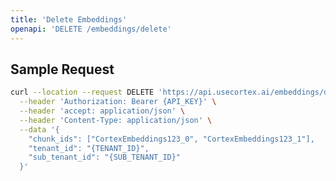 ```yaml
---
title: 'Delete Embeddings'
openapi: 'DELETE /embeddings/delete'
---
```


## Sample Request

```bash
curl --location --request DELETE 'https://api.usecortex.ai/embeddings/delete' \
  --header 'Authorization: Bearer {API_KEY}' \
  --header 'accept: application/json' \
  --header 'Content-Type: application/json' \
  --data '{
    "chunk_ids": ["CortexEmbeddings123_0", "CortexEmbeddings123_1"],
    "tenant_id": "{TENANT_ID}",
    "sub_tenant_id": "{SUB_TENANT_ID}"
  }'
```
